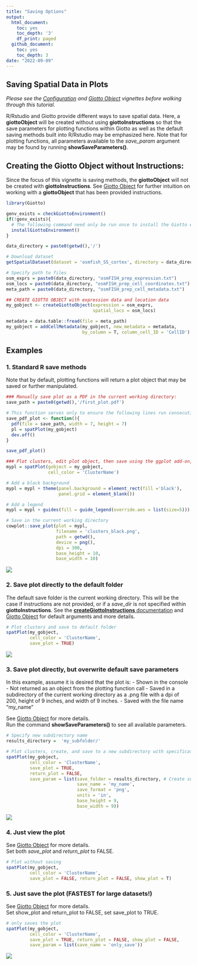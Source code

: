 ```yaml
---
title: "Saving Options"
output: 
  html_document:
    toc: yes
    toc_depth: '3'
    df_print: paged
  github_document:
    toc: yes
    toc_depth: 3
date: "2022-09-09"
---
```


## Saving Spatial Data in Plots

*Please see the [Configuration]() and [Giotto Object](./getting_started_gobject.html) vignettes before walking through this tutorial.*

R/Rstudio and Giotto provide different ways to save spatial data. Here, a **giottoObject** will be created without using **giottoInstructions** so that the save parameters for plotting functions within Giotto as well as the default saving methods built into R/Rstudio may be emphasized here. Note that for plotting functions, all parameters available to the *save_param* argument may be found by running **showSaveParameters()**.

## Creating the Giotto Object without Instructions:

Since the focus of this vignette is saving methods, the **giottoObject** will not be created with **giottoInstructions**. See [Giotto Object](./getting_started_gobject.html) for further intuition on working with a **giottoObject** that has been provided instructions. 

```r
library(Giotto)

genv_exists = checkGiottoEnvironment()
if(!genv_exists){
  # The following command need only be run once to install the Giotto environment.
  installGiottoEnvironment()
}

data_directory = paste0(getwd(),'/')

# Download dataset 
getSpatialDataset(dataset = 'osmfish_SS_cortex', directory = data_directory, method = 'wget')

# Specify path to files
osm_exprs = paste0(data_directory, "osmFISH_prep_expression.txt")
osm_locs = paste0(data_directory, "osmFISH_prep_cell_coordinates.txt")
meta_path = paste0(data_directory, "osmFISH_prep_cell_metadata.txt")

## CREATE GIOTTO OBJECT with expression data and location data
my_gobject <- createGiottoObject(expression = osm_exprs,
                                 spatial_locs = osm_locs)

metadata = data.table::fread(file = meta_path)
my_gobject = addCellMetadata(my_gobject, new_metadata = metadata,
                             by_column = T, column_cell_ID = 'CellID')
```


## Examples 

### 1. Standard R save methods
Note that by default, plotting functions will return a plot object that may be saved or further manipulated.
```r
### Manually save plot as a PDF in the current working directory:
save_path = paste0(getwd(),'/first_plot.pdf')

# This function serves only to ensure the following lines run consecutively.
save_pdf_plot <- function(){ 
  pdf(file = save_path, width = 7, height = 7)
  pl = spatPlot(my_gobject)
  dev.off()
}

save_pdf_plot()

### Plot clusters, edit plot object, then save using the ggplot add-on, cowplot:
mypl = spatPlot(gobject = my_gobject, 
                cell_color = 'ClusterName')

# Add a black background
mypl = mypl + theme(panel.background = element_rect(fill ='black'),
                    panel.grid = element_blank())

# Add a legend
mypl = mypl + guides(fill = guide_legend(override.aes = list(size=5)))

# Save in the current working directory
cowplot::save_plot(plot = mypl,
                   filename = 'clusters_black.png', 
                   path = getwd(),
                   device = png(),
                   dpi = 300, 
                   base_height = 10, 
                   base_width = 10)

```

![](/images/images_pkgdown/getting_started_figs/getting_started_saving/clusters_black.png)

### 2. Save plot directly to the default folder
The default save folder is the current working directory. This will be the case if instructions are not provided, or if a *save_dir* is not specified within **giottoInstructions**. See the [**createGiottoInstructions** documentation](http://giottosuite.com/reference/createGiottoInstructions.html) and [Giotto Object](./getting_started_gobject.html) for default arguments and more details.

```r
# Plot clusters and save to default folder
spatPlot(my_gobject, 
         cell_color = 'ClusterName', 
         save_plot = TRUE)
```
![](/images/images_pkgdown/getting_started_figs/getting_started_saving/-SpatPlot2D.png)

### 3. Save plot directly, but overwrite default save parameters

In this example, assume it is desired that the plot is: 
- Shown in the console
- Not returned as an object from the plotting function call 
- Saved in a subdirectory of the current working directory as a .png file with a dpi of 200, height of 9 inches, and width of 9 inches.
- Saved with the file name "my_name"

See [Giotto Object](./getting_started_gobject.html) for more details.  
Run the command **showSaveParameters()** to see all available parameters.   
```r
# Specify new subdirectory name
results_directory =  'my_subfolder/'

# Plot clusters, create, and save to a new subdirectory with specifications above.
spatPlot(my_gobject, 
         cell_color = 'ClusterName', 
         save_plot = TRUE,
         return_plot = FALSE,
         save_param = list(save_folder = results_directory, # Create subdirectory
                           save_name = 'my_name', 
                           save_format = 'png', 
                           units = 'in',
                           base_height = 9,
                           base_width = 9))
```
![](/images/images_pkgdown/getting_started_figs/getting_started_saving/my_name.png)

### 4. Just view the plot
See [Giotto Object](./getting_started_gobject.html) for more details.  
Set both *save_plot* and *return_plot* to FALSE.
```r
# Plot without saving
spatPlot(my_gobject, 
         cell_color = 'ClusterName', 
         save_plot = FALSE, return_plot = FALSE, show_plot = T)

```


### 5. Just save the plot (FASTEST for large datasets!)
See [Giotto Object](./getting_started_gobject.html) for more details.  
Set show_plot and return_plot to FALSE, set save_plot to TRUE.
```r
# only saves the plot
spatPlot(my_gobject, 
         cell_color = 'ClusterName', 
         save_plot = TRUE, return_plot = FALSE, show_plot = FALSE,
         save_param = list(save_name = 'only_save'))

```

![](/images/images_pkgdown/getting_started_figs/getting_started_saving/only_save.png)
